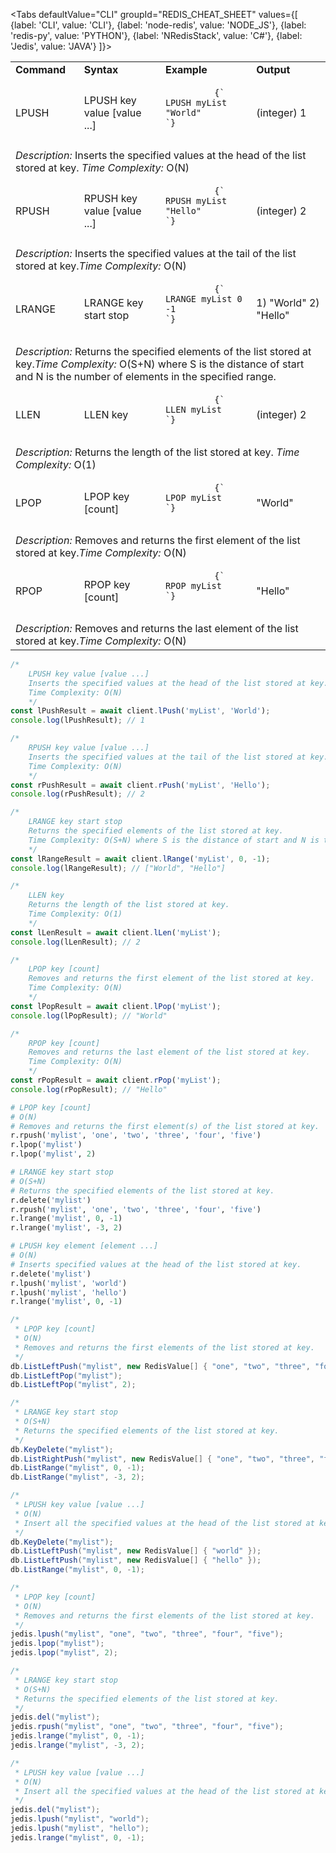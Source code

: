 
<Tabs
  defaultValue="CLI"
  groupId="REDIS_CHEAT_SHEET"
  values={[
    {label: 'CLI', value: 'CLI'},
    {label: 'node-redis', value: 'NODE_JS'},
    {label: 'redis-py', value: 'PYTHON'},
    {label: 'NRedisStack', value: 'C#'},
    {label: 'Jedis', value: 'JAVA'}
  ]}>

<TabItem value="CLI">

<table>
  <tbody>
    <tr>
      <td>
        <strong>Command</strong>
      </td>
      <td>
        <strong>Syntax</strong>
      </td>
      <td>
        <strong>Example</strong>
      </td>
      <td>
        <strong>Output</strong>
      </td>
    </tr>
    <tr>
      <td>LPUSH</td>
      <td>LPUSH key value [value ...]</td>
      <td>
        <pre>
          <code>{`
LPUSH myList "World"
`}</code>
        </pre>
      </td>
      <td>(integer) 1</td>
    </tr>
    <tr>
      <td colspan="4">
        <em>Description:</em> Inserts the specified values at the head of the
        list stored at key. <em>Time Complexity:</em> O(N)
      </td>
    </tr>
    <tr>
      <td>RPUSH</td>
      <td>RPUSH key value [value ...]</td>
      <td>
        <pre>
          <code>{`
RPUSH myList "Hello"
`}</code>
        </pre>
      </td>
      <td>(integer) 2</td>
    </tr>
    <tr>
      <td colspan="4">
        <em>Description:</em> Inserts the specified values at the tail of the
        list stored at key.<em>Time Complexity:</em> O(N)
      </td>
    </tr>
    <tr>
      <td>LRANGE</td>
      <td>LRANGE key start stop</td>
      <td>
        <pre>
          <code>{`
LRANGE myList 0 -1
`}</code>
        </pre>
      </td>
      <td>1) "World" 2) "Hello"</td>
    </tr>
    <tr>
      <td colspan="4">
        <em>Description:</em> Returns the specified elements of the list stored
        at key.<em>Time Complexity:</em> O(S+N) where S is the distance of start
        and N is the number of elements in the specified range.
      </td>
    </tr>
    <tr>
      <td>LLEN</td>
      <td>LLEN key</td>
      <td>
        <pre>
          <code>{`
LLEN myList
`}</code>
        </pre>
      </td>
      <td>(integer) 2</td>
    </tr>
    <tr>
      <td colspan="4">
        <em>Description:</em> Returns the length of the list stored at key.
        <em>Time Complexity:</em> O(1)
      </td>
    </tr>
    <tr>
      <td>LPOP</td>
      <td>LPOP key [count]</td>
      <td>
        <pre>
          <code>{`
LPOP myList
`}</code>
        </pre>
      </td>
      <td>"World"</td>
    </tr>
    <tr>
      <td colspan="4">
        <em>Description:</em> Removes and returns the first element of the list
        stored at key.<em>Time Complexity:</em> O(N)
      </td>
    </tr>
    <tr>
      <td>RPOP</td>
      <td>RPOP key [count]</td>
      <td>
        <pre>
          <code>{`
RPOP myList
`}</code>
        </pre>
      </td>
      <td>"Hello"</td>
    </tr>
    <tr>
      <td colspan="4">
        <em>Description:</em> Removes and returns the last element of the list
        stored at key.<em>Time Complexity:</em> O(N)
      </td>
    </tr>
  </tbody>
</table>

</TabItem>

<TabItem value="NODE_JS">

```js
/*
    LPUSH key value [value ...]
    Inserts the specified values at the head of the list stored at key.
    Time Complexity: O(N)
    */
const lPushResult = await client.lPush('myList', 'World');
console.log(lPushResult); // 1

/*
    RPUSH key value [value ...]
    Inserts the specified values at the tail of the list stored at key.
    Time Complexity: O(N)
    */
const rPushResult = await client.rPush('myList', 'Hello');
console.log(rPushResult); // 2

/*
    LRANGE key start stop
    Returns the specified elements of the list stored at key.
    Time Complexity: O(S+N) where S is the distance of start and N is the number of elements in the specified range.
    */
const lRangeResult = await client.lRange('myList', 0, -1);
console.log(lRangeResult); // ["World", "Hello"]

/*
    LLEN key
    Returns the length of the list stored at key.
    Time Complexity: O(1)
    */
const lLenResult = await client.lLen('myList');
console.log(lLenResult); // 2

/*
    LPOP key [count]
    Removes and returns the first element of the list stored at key.
    Time Complexity: O(N)
    */
const lPopResult = await client.lPop('myList');
console.log(lPopResult); // "World"

/*
    RPOP key [count]
    Removes and returns the last element of the list stored at key.
    Time Complexity: O(N)
    */
const rPopResult = await client.rPop('myList');
console.log(rPopResult); // "Hello"
```

</TabItem>

<TabItem value="PYTHON">

```python
# LPOP key [count]
# O(N)
# Removes and returns the first element(s) of the list stored at key.
r.rpush('mylist', 'one', 'two', 'three', 'four', 'five')
r.lpop('mylist')
r.lpop('mylist', 2)

# LRANGE key start stop
# O(S+N)
# Returns the specified elements of the list stored at key.
r.delete('mylist')
r.rpush('mylist', 'one', 'two', 'three', 'four', 'five')
r.lrange('mylist', 0, -1)
r.lrange('mylist', -3, 2)

# LPUSH key element [element ...]
# O(N)
# Inserts specified values at the head of the list stored at key.
r.delete('mylist')
r.lpush('mylist', 'world')
r.lpush('mylist', 'hello')
r.lrange('mylist', 0, -1)
```

</TabItem>

<TabItem value="C#">

```csharp
/*
 * LPOP key [count]
 * O(N)
 * Removes and returns the first elements of the list stored at key.
 */
db.ListLeftPush("mylist", new RedisValue[] { "one", "two", "three", "four", "five" });
db.ListLeftPop("mylist");
db.ListLeftPop("mylist", 2);

/*
 * LRANGE key start stop
 * O(S+N)
 * Returns the specified elements of the list stored at key.
 */
db.KeyDelete("mylist");
db.ListRightPush("mylist", new RedisValue[] { "one", "two", "three", "four", "five" });
db.ListRange("mylist", 0, -1);
db.ListRange("mylist", -3, 2);

/*
 * LPUSH key value [value ...]
 * O(N)
 * Insert all the specified values at the head of the list stored at key.
 */
db.KeyDelete("mylist");
db.ListLeftPush("mylist", new RedisValue[] { "world" });
db.ListLeftPush("mylist", new RedisValue[] { "hello" });
db.ListRange("mylist", 0, -1);
```

</TabItem>

<TabItem value="JAVA">

```java
/*
 * LPOP key [count]
 * O(N)
 * Removes and returns the first elements of the list stored at key.
 */
jedis.lpush("mylist", "one", "two", "three", "four", "five");
jedis.lpop("mylist");
jedis.lpop("mylist", 2);

/*
 * LRANGE key start stop
 * O(S+N)
 * Returns the specified elements of the list stored at key.
 */
jedis.del("mylist");
jedis.rpush("mylist", "one", "two", "three", "four", "five");
jedis.lrange("mylist", 0, -1);
jedis.lrange("mylist", -3, 2);

/*
 * LPUSH key value [value ...]
 * O(N)
 * Insert all the specified values at the head of the list stored at key.
 */
jedis.del("mylist");
jedis.lpush("mylist", "world");
jedis.lpush("mylist", "hello");
jedis.lrange("mylist", 0, -1);
```

</TabItem>

</Tabs>
